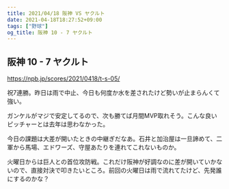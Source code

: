 ```yaml
---
title: 2021/04/18 阪神 VS ヤクルト
date: 2021-04-18T18:27:52+09:00
tags: ["野球"]
og_title: 阪神 10 - 7 ヤクルト
---
```


## 阪神 10 - 7 ヤクルト

https://npb.jp/scores/2021/0418/t-s-05/


祝7連勝。昨日は雨で中止、今日も何度か水を差されたけど勢いが止まらんくて強い。

ガンケルがマジで安定してるので、次も勝てば月間MVP取れそう。こんな良いピッチャーとは去年は思わなかった。

今日の課題は大差が開いたときの中継ぎだなあ。石井と加治屋は一旦諦めて、二軍から馬場、エドワーズ、守屋あたりを連れてこれないものか。

火曜日からは巨人との首位攻防戦。これだけ阪神が好調なのに差が開いていかないので、直接対決で叩きたいところ。前回の火曜日は雨で流れてたけど、先発誰にするのかな？